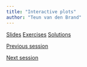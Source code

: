 ```yaml
---
title: "Interactive plots"
author: "Teun van den Brand"
---
```


::: {.text-center .plain}
:::::: {.btn-group}
[Slides](../slides/3_2_interaction.qmd){.btn .btn-primary role="button"}
[Exercises](){.btn .btn-success .disabled role="button"}
[Solutions](){.btn .btn-warning .disabled role="button"}
::::::
:::

::: {.d-flex .justify-content-between}
[<i class="bi bi-caret-left"></i> Previous session](../sessions/3_1_composition.qmd){.btn .btn-sm .btn-outline-secondary role="button"}

[Next session <i class="bi bi-caret-right"></i>](../sessions/4_1_extensions.qmd){.btn .btn-sm .btn-outline-secondary role="button"}
:::
